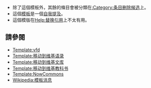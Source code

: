 <includeonly><!-- 在這裡加入模板的保護標識 --></includeonly><noinclude>{{template doc page viewed directly}}</noinclude>
<!-- 在本行下編輯模板說明 -->
{{shortcut|T:Vfd-wikt}}
*除了這個模板外，其餘的條目會被分類在[[:Category:条目删除候选]]上。
*這個[[Wikipedia:模板消息|模板]]是一個[[Wikipedia:自我提及|自我提及]]。
*這個模版在[[Help:替换引用]]上不太有用。

==請參閱==
{{deletiontools}}
*[[Template:vfd]]
*[[Template:移动到维基语录]]
*[[Template:移动到维基文库]]
*[[Template:移动到维基教科书]]
*[[Template:NowCommons]]
*[[Wikipedia:模板消息]]

<includeonly>
<!-- 本行下加入模板的分類 -->
[[Category:移動模板|{{PAGENAME}}]]
</includeonly>